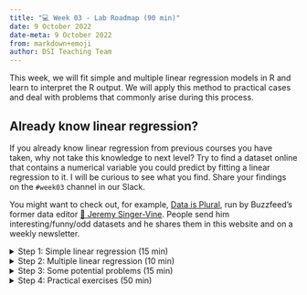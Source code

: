 ---
title: "💻 Week 03 - Lab Roadmap (90 min)"
date: 9 October 2022
date-meta: 9 October 2022
from: markdown+emoji
author: DSI Teaching Team
---

This week, we will fit simple and multiple linear regression models in R and learn to interpret the R output. We will apply this method to practical cases and deal with problems that commonly arise during this process.

:::{.callout-tip collapse="true"}
## Already know linear regression?

If you already know linear regression from previous courses you have taken, why not take this knowledge to next level? Try to find a dataset online that contains a numerical variable you could predict by fitting a linear regression to it. I will be curious to see what you find. Share your findings on the `#week03` channel in our Slack. 

You might want to check out, for example, [Data is Plural](https://www.data-is-plural.com/), run by Buzzfeed’s former data editor [🧑 Jeremy Singer-Vine](https://www.jsvine.com/). People send him interesting/funny/odd datasets and he shares them in this website and on a weekly newsletter. 

:::



<details><summary>Step 1: Simple linear regression (15 min)</summary>

## Step 1: Simple linear regression

We will follow the instructions below step by step together while answering whatever questions you might encounter along the way.

1. Install and load the `ISLR2` package, which contains a large collection of data sets and functions.

    ```r
    install.packages("ISLR2").
    library (ISLR2)
    ```
    
    The function `install.packages()` is used to download packages that don't come with R. This installation only needs to be done the first time you use a package. However, the `library()` function must be called within each R session to load packages.

2. Use the `Boston` data set in the `ISLR2` library. It records `medv` (median house value) for 506 census tracts in Boston. Have a look at the first few rows of the Boston data set:

    ```r
    head (Boston)
        crim zn indus chas   nox    rm  age    dis rad tax ptratio lstat medv
    1 0.00632 18  2.31    0 0.538 6.575 65.2 4.0900   1 296    15.3  4.98 24.0
    2 0.02731  0  7.07    0 0.469 6.421 78.9 4.9671   2 242    17.8  9.14 21.6
    3 0.02729  0  7.07    0 0.469 7.185 61.1 4.9671   2 242    17.8  4.03 34.7
    4 0.03237  0  2.18    0 0.458 6.998 45.8 6.0622   3 222    18.7  2.94 33.4
    5 0.06905  0  2.18    0 0.458 7.147 54.2 6.0622   3 222    18.7  5.33 36.2
    6 0.02985  0  2.18    0 0.458 6.430 58.7 6.0622   3 222    18.7  5.21 28.7
    ```

    We want to predict `medv` using the available predictors, such as `rm` (average number of rooms per house), `age` (average age of houses), and `lstat` (percentage of households with low socioeconomic status). To find out more about the data set, we can type `?Boston`.

3. Fit a simple linear regression `lm()` model, with `medv` as the response and `lstat` as the predictor:

    ```r
    > lm.fit <- lm(medv ~ lstat , data = Boston)
    ```


    The basic syntax is `lm(y ∼ x, data)`, where `y` is the response, `x` is the predictor, and `data` is the data set in which we keep these two variables.

4. Use the `tidy` function  to create a dataframe with columns for the estimate, standard error, f-statistic (estimate/standard error), p-values, and 95 percent confidence intervals: 

    installing/loading broom:
    
    ```r
    install.packages("broom")
    library(broom)

    ```


    ```r
    > tidy(lm.fit, conf.int = TRUE)


    # A tibble: 2 × 7
    term        estimate std.error statistic   p.value conf.low conf.high
    <chr>          <dbl>     <dbl>     <dbl>     <dbl>    <dbl>     <dbl>
    1 (Intercept)   34.6      0.563       61.4 3.74e-236    33.4     35.7  
    2 lstat         -0.950    0.0387     -24.5 5.08e- 88    -1.03    -0.874

    ```

    Because `lm.fit` is a simple linear regression model, there are only two coefficients: $\hat{\beta}_0$ and $\hat{\beta}_1$. The goodness-of-fit of the model can be measured by the $R^2$ in the output, which can be obtained (along with other model statistics) using the `glance` function.

    ```r
    > glance(lm.fit)$r.squared
    [1] 0.5441463
    ```



5. Plot `medv` and `lstat` along with the least squares regression line using the `geom_point()` and `geom_abline()` functions.::

    ```r
    library(tidyverse)

    > ggplot(data = Boston, aes(x = lstat, y = medv)) +
    geom_point() + 
    geom_abline(intercept = lm.fit$coefficients[1], slope = lm.fit$coefficients[2])
    ```

</details>



<details><summary>Step 2: Multiple linear regression (10 min)</summary>

## Step 2:  Multiple linear regression

We will still use the `Boston` data set to fit multiple linear regression. The fitting process is similar to simple linear regression.

1. Fit a multiple linear regression `lm()` model, with `medv` as the response, `lstat` and `age` as the predictors:
    
    ```r
    > lm.fit <- lm(medv ~ lstat + age , data = Boston)
    > tidy(lm.fit, conf.int = TRUE)

    # A tibble: 3 × 7
    term        estimate std.error statistic   p.value conf.low conf.high
    <chr>          <dbl>     <dbl>     <dbl>     <dbl>    <dbl>     <dbl>
    1 (Intercept)  33.2       0.731      45.5  2.94e-180  31.8      34.7   
    2 lstat        -1.03      0.0482    -21.4  8.42e- 73  -1.13     -0.937 
    3 age           0.0345    0.0122      2.83 4.91e-  3   0.0105    0.0586
    ```
    The syntax `lm(y ~ x1 + x2 + x3)` is used to fit a model with three predictors, `x1`, `x2`, and `x3`. The `tidy()` function now outputs the regression coefficients for all the predictors.

2. Fit a multiple linear regression `lm()` model, with `medv` as the response, all rest variables as the predictors:

    ```r
    > lm.fit <- lm(medv ~ ., data = Boston)
    > tidy(lm.fit, conf.int = TRUE)

    # A tibble: 13 × 7
    term         estimate std.error statistic  p.value conf.low conf.high
    <chr>           <dbl>     <dbl>     <dbl>    <dbl>    <dbl>     <dbl>
    1 (Intercept)  41.6       4.94        8.43  3.79e-16  31.9     51.3    
    2 crim         -0.121     0.0330     -3.68  2.61e- 4  -0.186   -0.0565 
    3 zn            0.0470    0.0139      3.38  7.72e- 4   0.0197   0.0742 
    4 indus         0.0135    0.0621      0.217 8.29e- 1  -0.109    0.136  
    5 chas          2.84      0.870       3.26  1.17e- 3   1.13     4.55   
    6 nox         -18.8       3.85       -4.87  1.50e- 6 -26.3    -11.2    
    7 rm            3.66      0.420       8.70  4.81e-17   2.83     4.48   
    8 age           0.00361   0.0133      0.271 7.87e- 1  -0.0226   0.0298 
    9 dis          -1.49      0.202      -7.39  6.17e-13  -1.89    -1.09   
    10 rad           0.289     0.0669      4.33  1.84e- 5   0.158    0.421  
    11 tax          -0.0127    0.00380    -3.34  9.12e- 4  -0.0202  -0.00521
    12 ptratio      -0.938     0.132      -7.09  4.63e-12  -1.20    -0.678  
    13 lstat        -0.552     0.0507    -10.9   6.39e-25  -0.652   -0.452  
    ```
    
We can access the individual components of a summary object by name (type `?glance` to see what is available). Hence `glance(lm.fit)$r.squared` gives us the $R^2$.

3. Select variables:
    
    In these two multiple linear regression models, the t-tests and F-test results suggest that many of the predictors are significant for the response variable. However, some do not achieve statistical significance. Can you see which variables these are? 

    We call the process of determining which predictors are associated with the response as **variable selection**.

    If the number of predictors is very small, we could perform the variable selection by trying out a lot of different models, each containing a different subset of the predictors. We can then select the best model out of all of the models we have considered.

    Using the template below, try figuring out the model which produces the highest adjusted $R^2$. The adjusted $R^2$ has a similar interpretation to $R^2$, only it is an advantage here as it penalises models that include insignificant parameters.

    ```r
    lm.fit <- lm(medv ~ ., data = Boston)
    glance(lm.fit)$adj.r.squared
    [1] 0.7278399
    ```  
    We found that if you remove `indus` and `age`, the adjusted $R^2$ becomes slightly larger compared to including all predictors.

    ```r
    lm.fit <- lm(medv ~ ., data = Boston[,-c(3,7)])
    glance(lm.fit)$adj.r.squared
    [1] 0.7288734
    ```  



</details>



<details><summary> Step 3: Some potential problems (15 min)</summary>
## Step 3: Some potential problems

Many problems may occur when we fit a linear regression model to a particular data set. These problems will lead to inaccurate estimation. In this step, we will identify and overcome potential problems such as outliers, collinearity and interaction effects. 

We present a few of the many methods available, but those interested can explore more after class.

1. Handle interaction terms:
    
    In regression, an interaction effect exists when the effect of an independent variable on the response variable changes, depending on the values of one or more independent variables. When you believe there is an interaction effect, it is easy to include interaction terms in a linear model using the `lm()` function.

    ```r
    > tidy(lm(medv ~ lstat * age , data = Boston))

    # A tibble: 4 × 5
    term         estimate std.error statistic  p.value
    <chr>           <dbl>     <dbl>     <dbl>    <dbl>
    1 (Intercept) 36.1        1.47      24.6    4.91e-88
    2 lstat       -1.39       0.167     -8.31   8.78e-16
    3 age         -0.000721   0.0199    -0.0363 9.71e- 1
    4 lstat:age    0.00416    0.00185    2.24   2.52e- 2
    ```
    
    The syntax `lstat:age` tells R to include an interaction term between lstat and age. The syntax `lstat*age` simultaneously includes `lstat`, `age`, and the interaction term `lstat×age` as predictors; it is a shorthand for `lstat+age+lstat:age`.

2. Identify outliers through residual plots:

    An outlier is a point for which $\hat{y}_i$ is far from the value predicted by the model. Outliers can arise for a variety of reasons, such as incorrect recording of observation during data collection. Outliers could be identified through residual plots:

    ```r
    > par(mfrow = c(2, 2))
    > plot(lm.fit)
    ```
    
    The `plot` function automatically produces four diagnostic plots when you pass the output from `lm()`. Plots on the left column are residual plots, indicating the relationship between residuals and fitted values.

    In practice, it can be difficult to decide how large a residual needs to be before we consider the point to be an outlier. Instead of plotting the residuals, we can address this problem by plotting the studentized residuals. These are computed by dividing each residual e<sub>i</sub> by its estimated standard studentized residual error. Observations with studentized residuals greater than 3 in absolute value are possible outliers. Using the plot() function to plot the studentized residuals:

    
    ```r
    > plot(predict(lm.fit), rstudent(lm.fit)
    
    ```

3. Handle outliers:

   If we believe an outlier is due to an error in data collection or recording, then one solution is to simply remove the observation. However, care should be taken, as an outlier may instead signal a deficiency with our model, such as a missing predictor.

4. Detect multicollinearity using the correlation matrix:

    Multicollinearity refers to the situation in which two or more predictor variables are highly correlated to one another. It can be detected through the correlation matrix:
    
    ```r
    cor(Boston)
    ```
    
    Ignoring the last row and the last column in the matrix, which indicate the relationship with response variable `medv`, an element of this matrix that is large in absolute value indicates a pair of highly correlated variables, and therefore a collinearity problem in the data.

    We can detect multicollinearity quantitatively using `vif()` function in the `car' package:

    ```r
    install.packages("car"))
    library(car)
    ```

    ```r
    > vif(lm.fit)
    ```

    Instead of inspecting the correlation matrix, a better way to assess multicollinearity is to compute the variance inflation factor (VIF). As a rule of thumb, a VIF value that exceeds 5 or 10 indicates a problematic amount of collinearity.

:::{.callout-tip collapse="true"}
## Read more about VIF

Check out our textbook [@james_introduction_2021, pages 99-103] for a description of the Variance Inflation Factor (VIF).

:::

5. Handle collinearity:

    When faced with the problem of multicollinearity, there are two simple solutions. 

    -The first is to drop one of the problematic variables from the regression.

    -The second solution is to combine the collinear variables into a single predictor, where such combination makes theoretical sense.

</details>

<details><summary> Step 4: Practical exercises (50 min)</summary>
## Step 4: Practical exercises (in pairs)

So far, we have learnt to fit simple and multiple linear regression models in R. In this practical case, we will continue to use the data set `Auto` studied in the last lab. Make sure that the missing values have been removed from the data.

Eight questions are listed below. You are required to try to answer these questions in pairs using R commands. We will go over the solutions once everyone has finished these questions.

🎯 **Questions** 

1. Use the `lm()` function to perform a simple linear regression with `mpg` as the response and `horsepower` as the predictor. Use the `tidy()` function to print the results. Comment on the output. For example:

   i. Is there a relationship between the predictor and the response?
   ii. How strong is the relationship between the predictor and the response?
   iii. Is the relationship between the predictor and the response positive or negative?
   iv. What is the predicted `mpg` associated with a `horsepower` of 98? What are the associated 95 % confidence intervals?

2. Plot the response and the predictor. Use the `geom_abline()` function to display the least squares regression line.
    
3. Use the `plot()` function to produce diagnostic plots of the least squares regression fit. Comment on any problems you see with the fit.

4. Produce a scatterplot matrix that includes all the variables in the data set.

5. Compute the matrix of correlations between the variables using the function `cor()`. You will need to exclude the `name` and `origin` variable, which are qualitative.

6. Use the `lm()` function to perform a multiple linear regression with `mpg` as the response and all other variables except `name` as the predictors. Use the `tidy()` function to print the results. Comment on the output. For instance:

   i. Is there a relationship between the predictors and the response?
   ii. Which predictors appear to have a statistically significant relationship to the response?
   iii. What does the coefficient for the year variable suggest?

7. Use the `plot()` function to produce diagnostic plots of the linear regression fit. Comment on any problems you see with the fit. Do the residual plots suggest any unusually large outliers? 

8. Use the `*` and `:` symbols to fit linear regression models with interaction effects. Do any interactions appear to be statistically significant?

:::{.callout-tip}

If you could not finish all eight questions during the lab, take that as a home exercise. 

Use the `#week03` channel on Slack if you have any questions.

:::

</details>
